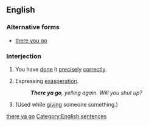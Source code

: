 <!--subst: of [[Template:sync]]-->
<!--If you edit this entry, please also edit [[there ya go]] to ensure these two entries remain synchronized.-->[[Category:Synchronized entries|there ya go]]
==English==

===Alternative forms===
*[[there you go]]

===Interjection===
{{en-intj|pos=[[there]] [[ya]] [[go]]}}

# {{informal|idiom}} You have [[done]] it [[precisely]] [[correctly]].
# {{informal|idiom}} Expressing [[exasperation]].
#: '''''There ya go''', yelling again. Will you shut up?''
# {{informal|literal}} (Used while [[give|giving]] someone something.)

[[Category:English sentences]]
